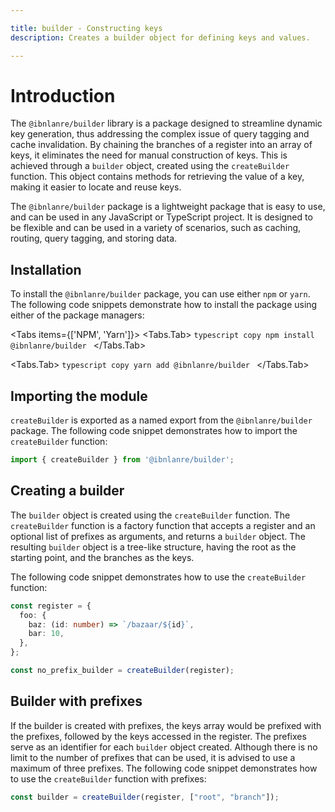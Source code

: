 ```yaml
---

title: builder - Constructing keys
description: Creates a builder object for defining keys and values.

---
```


# Introduction

The `@ibnlanre/builder` library is a package designed to streamline dynamic key generation, thus addressing the complex issue of query tagging and cache invalidation. By chaining the branches of a register into an array of keys, it eliminates the need for manual construction of keys. This is achieved through a `builder` object, created using the `createBuilder` function. This object contains methods for retrieving the value of a key, making it easier to locate and reuse keys.

The `@ibnlanre/builder` package is a lightweight package that is easy to use, and can be used in any JavaScript or TypeScript project. It is designed to be flexible and can be used in a variety of scenarios, such as caching, routing, query tagging, and storing data.

## Installation

To install the `@ibnlanre/builder` package, you can use either `npm` or `yarn`. The following code snippets demonstrate how to install the package using either of the package managers:

<Tabs items={['NPM', 'Yarn']}>
  <Tabs.Tab>
    ```typescript copy
    npm install @ibnlanre/builder
    ```
  </Tabs.Tab>

  <Tabs.Tab>
    ```typescript copy
    yarn add @ibnlanre/builder
    ```
  </Tabs.Tab>
</Tabs>

## Importing the module

`createBuilder` is exported as a named export from the `@ibnlanre/builder` package. The following code snippet demonstrates how to import the `createBuilder` function:

```typescript copy
import { createBuilder } from '@ibnlanre/builder';
```

## Creating a builder

The `builder` object is created using the `createBuilder` function. The `createBuilder` function is a factory function that accepts a register and an optional list of prefixes as arguments, and returns a `builder` object. The resulting `builder` object is a tree-like structure, having the root as the starting point, and the branches as the keys.

The following code snippet demonstrates how to use the `createBuilder` function:

```typescript copy
const register = {
  foo: {
    baz: (id: number) => `/bazaar/${id}`,
    bar: 10,
  },
};

const no_prefix_builder = createBuilder(register);
```

## Builder with prefixes

If the builder is created with prefixes, the keys array would be prefixed with the prefixes, followed by the keys accessed in the register. The prefixes serve as an identifier for each `builder` object created. Although there is no limit to the number of prefixes that can be used, it is advised to use a maximum of three prefixes. The following code snippet demonstrates how to use the `createBuilder` function with prefixes:

```typescript copy
const builder = createBuilder(register, ["root", "branch"]);
```

